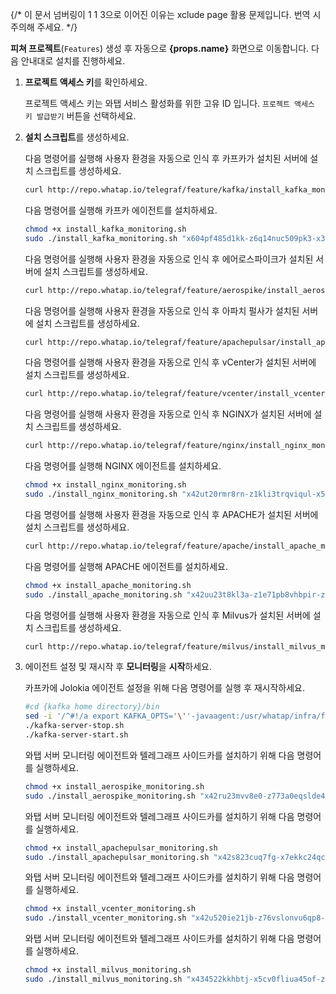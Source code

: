 {/* 이 문서 넘버링이 1 1 3으로 이어진 이유는 xclude page 활용 문제입니다. 번역 시 주의해 주세요. */}

**피쳐 프로젝트**(<code class='Features'>Features</code>) 생성 후 자동으로 **{props.name}** 화면으로 이동합니다. 다음 안내대로 설치를 진행하세요. 

1. **프로젝트 액세스 키**를 확인하세요. 

    프로젝트 액세스 키는 와탭 서비스 활성화를 위한 고유 ID 입니다. <code class='my'>프로젝트 액세스 키 발급받기</code> 버튼을 선택하세요. 

1. **설치 스크립트**를 생성하세요. 

    <InDoc pages="kafka-introduction">

    다음 명령어를 실행해 사용자 환경을 자동으로 인식 후 카프카가 설치된 서버에 설치 스크립트를 생성하세요. 

    ```bash
    curl http://repo.whatap.io/telegraf/feature/kafka/install_kafka_monitoring.sh -o install_kafka_monitoring.sh
    ```

    다음 명령어를 실행해 카프카 에이전트를 설치하세요.
    
    ```bash
    chmod +x install_kafka_monitoring.sh
    sudo ./install_kafka_monitoring.sh "x604pf485d1kk-z6q14nuc509pk3-x39moealrfodum" "13.124.11.223/13.209.172.35"
    ```
    </InDoc>

    <InDoc pages="aerospike-introduction">

    다음 명령어를 실행해 사용자 환경을 자동으로 인식 후 에어로스파이크가 설치된 서버에 설치 스크립트를 생성하세요. 

    ```bash
    curl http://repo.whatap.io/telegraf/feature/aerospike/install_aerospike_monitoring.sh -o install_aerospike_monitoring.sh
    ```

    </InDoc>

    <InDoc pages="apache-pulsar-introduction">
    
    다음 명령어를 실행해 사용자 환경을 자동으로 인식 후 아파치 펄사가 설치된 서버에 설치 스크립트를 생성하세요. 

    ```bash
    curl http://repo.whatap.io/telegraf/feature/apachepulsar/install_apachepulsar_monitoring.sh -o install_apachepulsar_monitoring.sh
    ```

    </InDoc>

    <InDoc pages="vcenter-introduction">

    다음 명령어를 실행해 사용자 환경을 자동으로 인식 후 vCenter가 설치된 서버에 설치 스크립트를 생성하세요. 

    ```bash
    curl http://repo.whatap.io/telegraf/feature/vcenter/install_vcenter_monitoring.sh -o install_vcenter_monitoring.sh
    ```

    </InDoc>

    <InDoc pages="nginx-introduction">

    다음 명령어를 실행해 사용자 환경을 자동으로 인식 후 NGINX가 설치된 서버에 설치 스크립트를 생성하세요.

    ```bash 
    curl http://repo.whatap.io/telegraf/feature/nginx/install_nginx_monitoring.sh -o install_nginx_monitoring.sh
    ```

    다음 명령어를 실행해 NGINX 에이전트를 설치하세요.

    ```bash
    chmod +x install_nginx_monitoring.sh
    sudo ./install_nginx_monitoring.sh "x42ut20rmr8rn-z1kli3trqviqul-x5cm4quee6cdmj" "15.165.146.117"
    ```

    </InDoc>

    <InDoc pages="apache-introduction">

    다음 명령어를 실행해 사용자 환경을 자동으로 인식 후 APACHE가 설치된 서버에 설치 스크립트를 생성하세요.

    ```bash 
    curl http://repo.whatap.io/telegraf/feature/apache/install_apache_monitoring.sh -o install_apache_monitoring.sh
    ```

    다음 명령어를 실행해 APACHE 에이전트를 설치하세요.

    ```bash
    chmod +x install_apache_monitoring.sh
    sudo ./install_apache_monitoring.sh "x42uu23t8kl3a-z1e71pb8vhbpir-z62lcfeuerbcp2" "15.165.146.117"
    ```

    </InDoc>

    <InDoc pages="milvus-introduction">

    다음 명령어를 실행해 사용자 환경을 자동으로 인식 후 Milvus가 설치된 서버에 설치 스크립트를 생성하세요.

    ```bash
    curl http://repo.whatap.io/telegraf/feature/milvus/install_milvus_monitoring.sh -o install_milvus_monitoring.sh
    ```

    </InDoc>

<Xclude pages="nginx-introduction,apache-introduction">

3. 에이전트 설정 및 재시작 후 **모니터링**을 **시작**하세요.  

    <InDoc pages="kafka-introduction">

    카프카에 Jolokia 에이전트 설정을 위해 다음 명령어를 실행 후 재시작하세요.

    ```bash 
    #cd {kafka home directory}/bin
    sed -i '/^#!/a export KAFKA_OPTS='\''-javaagent:/usr/whatap/infra/feature/jolokia-agent-jvm-2.0.1-javaagent.jar=port=8778,host=127.0.0.1'\''' kafka-server-start.sh
    ./kafka-server-stop.sh
    ./kafka-server-start.sh
    ```
    </InDoc>


    <InDoc pages="aerospike-introduction">

    와탭 서버 모니터링 에이전트와 텔레그래프 사이드카를 설치하기 위해 다음 명령어를 실행하세요.

    ```bash 
    chmod +x install_aerospike_monitoring.sh
    sudo ./install_aerospike_monitoring.sh "x42ru23mvv8e0-z773a0eqslde4u-z32imrtin4l23j" "15.165.146.117"
    ```
    
    </InDoc>

    <InDoc pages="apache-pulsar-introduction">

    와탭 서버 모니터링 에이전트와 텔레그래프 사이드카를 설치하기 위해 다음 명령어를 실행하세요.

    ```bash 
    chmod +x install_apachepulsar_monitoring.sh
    sudo ./install_apachepulsar_monitoring.sh "x42s823cuq7fg-x7ekkc24qctvr1-z51hfam8avhtls" "15.165.146.117"
    ```
    
    </InDoc>

    <InDoc pages="vcenter-introduction">

    와탭 서버 모니터링 에이전트와 텔레그래프 사이드카를 설치하기 위해 다음 명령어를 실행하세요.

    ```bash 
    chmod +x install_vcenter_monitoring.sh
    sudo ./install_vcenter_monitoring.sh "x42u520ie21jb-z76vslonvu6qp8-x7dv18dj7fknuq" "15.165.146.117"
    ```
    
    </InDoc>

    <InDoc pages="milvus-introduction">

    와탭 서버 모니터링 에이전트와 텔레그래프 사이드카를 설치하기 위해 다음 명령어를 실행하세요.

    ```bash
    chmod +x install_milvus_monitoring.sh
    sudo ./install_milvus_monitoring.sh "x434522kkhbtj-x5cv0fliua45of-zmgqva9eakmg9" "15.165.146.117"
    ```

    </InDoc>

</Xclude>